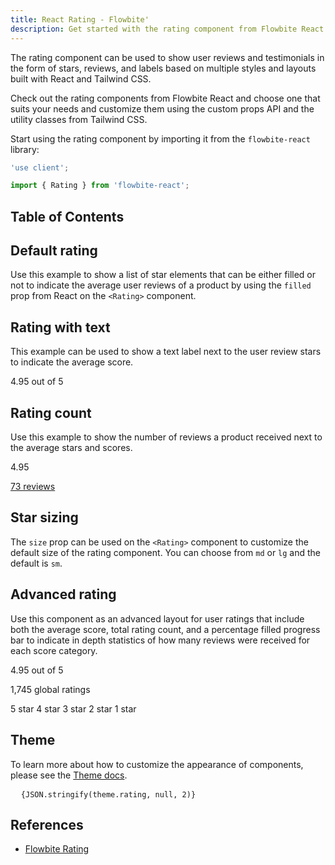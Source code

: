 ```yaml
---
title: React Rating - Flowbite'
description: Get started with the rating component from Flowbite React to show testimonials and user reviews of your products using stars, labels and advanced layouts
---
```



The rating component can be used to show user reviews and testimonials in the form of stars, reviews, and labels based on multiple styles and layouts built with React and Tailwind CSS.

Check out the rating components from Flowbite React and choose one that suits your needs and customize them using the custom props API and the utility classes from Tailwind CSS.

Start using the rating component by importing it from the `flowbite-react` library:

```jsx
'use client';

import { Rating } from 'flowbite-react';
```

## Table of Contents

## Default rating

Use this example to show a list of star elements that can be either filled or not to indicate the average user reviews of a product by using the `filled` prop from React on the `<Rating>` component.

<CodePreview title="Default rating">
  <Rating>
    <Rating.Star />
    <Rating.Star />
    <Rating.Star />
    <Rating.Star />
    <Rating.Star filled={false} />
  </Rating>
</CodePreview>

## Rating with text

This example can be used to show a text label next to the user review stars to indicate the average score.

<CodePreview title="Rating with text">
  <Rating>
    <Rating.Star />
    <Rating.Star />
    <Rating.Star />
    <Rating.Star />
    <Rating.Star filled={false} />
    <p className="ml-2 text-sm font-medium text-gray-500 dark:text-gray-400">4.95 out of 5</p>
  </Rating>
</CodePreview>

## Rating count

Use this example to show the number of reviews a product received next to the average stars and scores.

<CodePreview title="Rating count">
  <Rating>
    <Rating.Star />
    <p className="ml-2 text-sm font-bold text-gray-900 dark:text-white">4.95</p>
    <span className="mx-1.5 h-1 w-1 rounded-full bg-gray-500 dark:bg-gray-400"></span>
    <a href="#" className="text-sm font-medium text-gray-900 underline hover:no-underline dark:text-white">
      73 reviews
    </a>
  </Rating>
</CodePreview>

## Star sizing

The `size` prop can be used on the `<Rating>` component to customize the default size of the rating component. You can choose from `md` or `lg` and the default is `sm`.

<CodePreview title="Star sizing">
  <Rating>
    <Rating.Star />
    <Rating.Star />
    <Rating.Star />
    <Rating.Star />
    <Rating.Star filled={false} />
  </Rating>
  <Rating size="md">
    <Rating.Star />
    <Rating.Star />
    <Rating.Star />
    <Rating.Star />
    <Rating.Star filled={false} />
  </Rating>
  <Rating size="lg">
    <Rating.Star />
    <Rating.Star />
    <Rating.Star />
    <Rating.Star />
    <Rating.Star filled={false} />
  </Rating>
</CodePreview>

## Advanced rating

Use this component as an advanced layout for user ratings that include both the average score, total rating count, and a percentage filled progress bar to indicate in depth statistics of how many reviews were received for each score category.

<CodePreview title="Advanced rating">
  <Rating className="mb-2">
    <Rating.Star />
    <Rating.Star />
    <Rating.Star />
    <Rating.Star />
    <Rating.Star filled={false} />
    <p className="ml-2 text-sm font-medium text-gray-500 dark:text-gray-400">4.95 out of 5</p>
  </Rating>
  <p className="mb-4 text-sm font-medium text-gray-500 dark:text-gray-400">1,745 global ratings</p>
  <Rating.Advanced percentFilled={70} className="mb-2">
    5 star
  </Rating.Advanced>
  <Rating.Advanced percentFilled={17} className="mb-2">
    4 star
  </Rating.Advanced>
  <Rating.Advanced percentFilled={8} className="mb-2">
    3 star
  </Rating.Advanced>
  <Rating.Advanced percentFilled={4} className="mb-2">
    2 star
  </Rating.Advanced>
  <Rating.Advanced percentFilled={1}>1 star</Rating.Advanced>
</CodePreview>

## Theme

To learn more about how to customize the appearance of components, please see the [Theme docs](/docs/customize/theme).

<pre className="language-tsx">
  <code>{JSON.stringify(theme.rating, null, 2)}</code>
</pre>

## References

- [Flowbite Rating](https://flowbite.com/docs/components/rating/)
